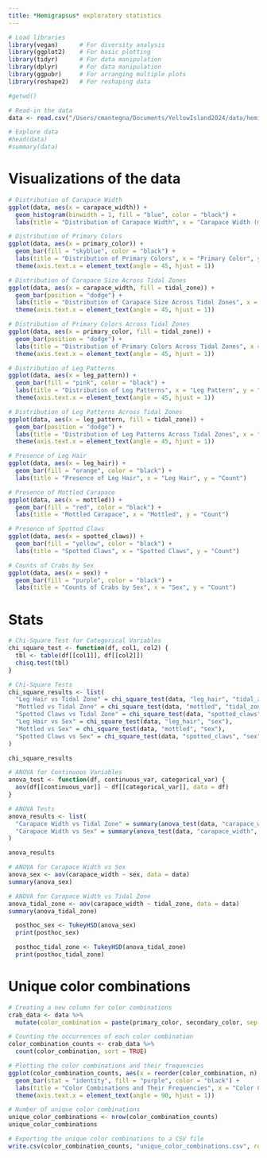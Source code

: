```yaml
---
title: *Hemigrapsus* exploratory statistics
---
```


```r

# Load libraries
library(vegan)      # For diversity analysis
library(ggplot2)    # For basic plotting
library(tidyr)      # For data manipulation
library(dplyr)      # For data manipulation
library(ggpubr)     # For arranging multiple plots
library(reshape2)   # For reshaping data
```

```r

#getwd()

# Read-in the data
data <- read.csv("/Users/cmantegna/Documents/YellowIsland2024/data/hemi_complete.csv")
```

```r

# Explore data
#head(data)
#summary(data)
```

# Visualizations of the data
```r

# Distribution of Carapace Width
ggplot(data, aes(x = carapace_width)) +
  geom_histogram(binwidth = 1, fill = "blue", color = "black") +
  labs(title = "Distribution of Carapace Width", x = "Carapace Width (mm)", y = "Frequency")

```

```r

# Distribution of Primary Colors
ggplot(data, aes(x = primary_color)) +
  geom_bar(fill = "skyblue", color = "black") +
  labs(title = "Distribution of Primary Colors", x = "Primary Color", y = "Count") +
  theme(axis.text.x = element_text(angle = 45, hjust = 1))

```

```r

# Distribution of Carapace Size Across Tidal Zones
ggplot(data, aes(x = carapace_width, fill = tidal_zone)) +
  geom_bar(position = "dodge") +
  labs(title = "Distribution of Carapace Size Across Tidal Zones", x = "Carapace Width (mm)", y = "Count") +
  theme(axis.text.x = element_text(angle = 45, hjust = 1))
```

```r

# Distribution of Primary Colors Across Tidal Zones
ggplot(data, aes(x = primary_color, fill = tidal_zone)) +
  geom_bar(position = "dodge") +
  labs(title = "Distribution of Primary Colors Across Tidal Zones", x = "Primary Color", y = "Count") +
  theme(axis.text.x = element_text(angle = 45, hjust = 1))

```

```r

# Distribution of Leg Patterns
ggplot(data, aes(x = leg_pattern)) +
  geom_bar(fill = "pink", color = "black") +
  labs(title = "Distribution of Leg Patterns", x = "Leg Pattern", y = "Count") +
  theme(axis.text.x = element_text(angle = 45, hjust = 1))

```

```r

# Distribution of Leg Patterns Across Tidal Zones
ggplot(data, aes(x = leg_pattern, fill = tidal_zone)) +
  geom_bar(position = "dodge") +
  labs(title = "Distribution of Leg Patterns Across Tidal Zones", x = "Leg Pattern", y = "Count") +
  theme(axis.text.x = element_text(angle = 45, hjust = 1))

```


```r

# Presence of Leg Hair
ggplot(data, aes(x = leg_hair)) +
  geom_bar(fill = "orange", color = "black") +
  labs(title = "Presence of Leg Hair", x = "Leg Hair", y = "Count")
```

```r

# Presence of Mottled Carapace
ggplot(data, aes(x = mottled)) +
  geom_bar(fill = "red", color = "black") +
  labs(title = "Mottled Carapace", x = "Mottled", y = "Count")
```

```r

# Presence of Spotted Claws
ggplot(data, aes(x = spotted_claws)) +
  geom_bar(fill = "yellow", color = "black") +
  labs(title = "Spotted Claws", x = "Spotted Claws", y = "Count")
```

```r

# Counts of Crabs by Sex
ggplot(data, aes(x = sex)) +
  geom_bar(fill = "purple", color = "black") +
  labs(title = "Counts of Crabs by Sex", x = "Sex", y = "Count")

```

# Stats
```r

# Chi-Square Test for Categorical Variables
chi_square_test <- function(df, col1, col2) {
  tbl <- table(df[[col1]], df[[col2]])
  chisq.test(tbl)
}

# Chi-Square Tests
chi_square_results <- list(
  "Leg Hair vs Tidal Zone" = chi_square_test(data, "leg_hair", "tidal_zone"),
  "Mottled vs Tidal Zone" = chi_square_test(data, "mottled", "tidal_zone"),
  "Spotted Claws vs Tidal Zone" = chi_square_test(data, "spotted_claws", "tidal_zone"),
  "Leg Hair vs Sex" = chi_square_test(data, "leg_hair", "sex"),
  "Mottled vs Sex" = chi_square_test(data, "mottled", "sex"),
  "Spotted Claws vs Sex" = chi_square_test(data, "spotted_claws", "sex")
)

chi_square_results


```

```r

# ANOVA for Continuous Variables
anova_test <- function(df, continuous_var, categorical_var) {
  aov(df[[continuous_var]] ~ df[[categorical_var]], data = df)
}

# ANOVA Tests
anova_results <- list(
  "Carapace Width vs Tidal Zone" = summary(anova_test(data, "carapace_width", "tidal_zone")),
  "Carapace Width vs Sex" = summary(anova_test(data, "carapace_width", "sex"))
)

anova_results

```

```r

# ANOVA for Carapace Width vs Sex
anova_sex <- aov(carapace_width ~ sex, data = data)
summary(anova_sex)

# ANOVA for Carapace Width vs Tidal Zone
anova_tidal_zone <- aov(carapace_width ~ tidal_zone, data = data)
summary(anova_tidal_zone)
```

```r

  posthoc_sex <- TukeyHSD(anova_sex)
  print(posthoc_sex)

  posthoc_tidal_zone <- TukeyHSD(anova_tidal_zone)
  print(posthoc_tidal_zone)

```

# Unique color combinations
```r

# Creating a new column for color combinations
crab_data <- data %>%
  mutate(color_combination = paste(primary_color, secondary_color, sep = "_"))

# Counting the occurrences of each color combination
color_combination_counts <- crab_data %>%
  count(color_combination, sort = TRUE)

# Plotting the color combinations and their frequencies
ggplot(color_combination_counts, aes(x = reorder(color_combination, n), y = n)) +
  geom_bar(stat = "identity", fill = "purple", color = "black") +
  labs(title = "Color Combinations and Their Frequencies", x = "Color Combination", y = "Frequency") +
  theme(axis.text.x = element_text(angle = 90, hjust = 1))

# Number of unique color combinations
unique_color_combinations <- nrow(color_combination_counts)
unique_color_combinations

# Exporting the unique color combinations to a CSV file
write.csv(color_combination_counts, "unique_color_combinations.csv", row.names = FALSE)

```

```r


```

